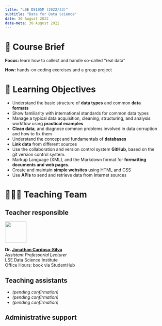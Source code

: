 ```yaml
---
title: "LSE DS105M (2022/23)"
subtitle: "Data for Data Science"
date: 30 August 2022
date-meta: 30 August 2022
---
```


# 📑 Course Brief

**Focus:** learn how to collect and handle so-called "real data"

**How:** hands-on coding exercises and a group project

# 🎯 Learning Objectives

- Understand the basic structure of **data types** and common **data formats**
- Show familiarity with international standards for common data types
- Manage a typical data acquisition, cleaning, structuring, and analysis workflow using **practical examples**
- **Clean data**, and diagnose common problems involved in data corruption and how to fix them
- Understand the concept and fundamentals of **databases**
- **Link data** from different sources
- Use the collaboration and version control system **GitHub**, based on the git version control system.
- Markup Language (XML), and the Markdown format for **formatting documents and web pages**.
- Create and maintain **simple websites** using HTML and CSS
- Use **APIs** to send and retrieve data from Internet sources 

# 🧑🏻‍🏫 Teaching Team

::: {.panel-tabset}
## Teacher responsible

![](/figures/JonathanCardosoSilva_2022.jpg){fig-align="left" fig-alt="Photo of Dr. Jonathan Cardoso-Silva" width="5em"}  

**Dr. [Jonathan Cardoso-Silva](https://www.lse.ac.uk/DSI/People/Jonathan-Cardoso-Silva)** <br/>
_Assistant Professorial Lecturer_ <br/>
LSE Data Science Institute<br/>
Office Hours: book via StudentHub

## Teaching assistants

- _(pending confirmation)_
- _(pending confirmation)_
- _(pending confirmation)_ 

## Administrative support

<mark class="todo"></mark>
:::